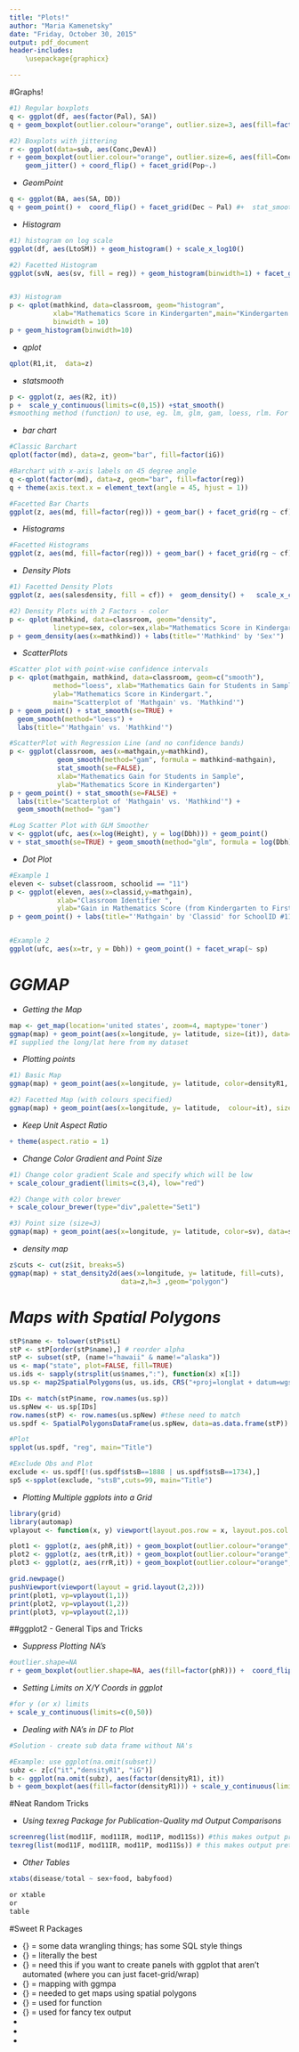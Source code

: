 ---
title: "Plots!"
author: "Maria Kamenetsky"
date: "Friday, October 30, 2015"
output: pdf_document
header-includes:
    \usepackage{graphicx}

---


#Graphs!


```{r eval=FALSE}
#1) Regular boxplots
q <- ggplot(df, aes(factor(Pal), SA))
q + geom_boxplot(outlier.colour="orange", outlier.size=3, aes(fill=factor(Pal))) +  coord_flip() + facet_grid(Dec ~ N)

#2) Boxplots with jittering
r <- ggplot(data=sub, aes(Conc,DevA))
r + geom_boxplot(outlier.colour="orange", outlier.size=6, aes(fill=Conc)) +
    geom_jitter() + coord_flip() + facet_grid(Pop~.) 

```


* _GeomPoint_
```{r eval=FALSE}
q <- ggplot(BA, aes(SA, DD))
q + geom_point() +  coord_flip() + facet_grid(Dec ~ Pal) #+  stat_smooth(method=lm, fullrange = TRUE) 

```


* _Histogram_
```{r eval=FALSE}
#1) histogram on log scale
ggplot(df, aes(LtoSM)) + geom_histogram() + scale_x_log10()

#2) Facetted Histogram
ggplot(svN, aes(sv, fill = reg)) + geom_histogram(binwidth=1) + facet_grid(rg ~ reg + soft) 


#3) Histogram
p <- qplot(mathkind, data=classroom, geom="histogram", 
           xlab="Mathematics Score in Kindergarten",main="Kindergarten Mathematics Score", 
           binwidth = 10)
p + geom_histogram(binwidth=10) 
```


* _qplot_
```{r eval=FALSE}
qplot(R1,it,  data=z)
```


* _statsmooth_
```{r eval=FALSE}
p <- ggplot(z, aes(R2, it))
p +  scale_y_continuous(limits=c(0,15)) +stat_smooth() 
#smoothing method (function) to use, eg. lm, glm, gam, loess, rlm. For datasets with n < 1000 default is loess. For datasets with 1000 or more observations defaults to gam, see gam for more details.
```



* _bar chart_
```{r eval=FALSE}
#Classic Barchart
qplot(factor(md), data=z, geom="bar", fill=factor(iG))

#Barchart with x-axis labels on 45 degree angle
q <-qplot(factor(md), data=z, geom="bar", fill=factor(reg)) 
q + theme(axis.text.x = element_text(angle = 45, hjust = 1))

#Facetted Bar Charts
ggplot(z, aes(md, fill=factor(reg))) + geom_bar() + facet_grid(rg ~ cf) + coord_flip()


```



* _Histograms_
```{r eval=FALSE}
#Facetted Histograms
ggplot(z, aes(md, fill=factor(reg))) + geom_bar() + facet_grid(rg ~ cf) + coord_flip()

```



* _Density Plots_
```{r eval=FALSE}
#1) Facetted Density Plots
ggplot(z, aes(salesdensity, fill = cf)) +  geom_density() +   scale_x_continuous(limits=c(0,4)) + facet_grid(cf ~ rg)

#2) Density Plots with 2 Factors - color
p <- qplot(mathkind, data=classroom, geom="density", 
           linetype=sex, color=sex,xlab="Mathematics Score in Kindergarten")
p + geom_density(aes(x=mathkind)) + labs(title="'Mathkind' by 'Sex'")
```



* _ScatterPlots_
```{r eval=FALSE}
#Scatter plot with point-wise confidence intervals
p <- qplot(mathgain, mathkind, data=classroom, geom=c("smooth"), 
           method="loess", xlab="Mathematics Gain for Students in Sample", 
           ylab="Mathematics Score in Kindergart.", 
           main="Scatterplot of 'Mathgain' vs. 'Mathkind'")
p + geom_point() + stat_smooth(se=TRUE) + 
  geom_smooth(method="loess") + 
  labs(title="'Mathgain' vs. 'Mathkind'")

#ScatterPlot with Regression Line (and no confidence bands)
p <- ggplot(classroom, aes(x=mathgain,y=mathkind), 
            geom_smooth(method="gam", formula = mathkind~mathgain), 
            stat_smooth(se=FALSE), 
            xlab="Mathematics Gain for Students in Sample",
            ylab="Mathematics Score in Kindergarten")
p + geom_point() + stat_smooth(se=FALSE) + 
  labs(title="Scatterplot of 'Mathgain' vs. 'Mathkind'") + 
  geom_smooth(method= "gam")

#Log Scatter Plot with GLM Smoother
v <- ggplot(ufc, aes(x=log(Height), y = log(Dbh))) + geom_point()
v + stat_smooth(se=TRUE) + geom_smooth(method="glm", formula = log(Dbh)~log(Height))

```



* _Dot Plot_

```{r eval=FALSE}
#Example 1
eleven <- subset(classroom, schoolid == "11")
p <- ggplot(eleven, aes(x=classid,y=mathgain),
            xlab="Classroom Identifier ", 
            ylab="Gain in Mathematics Score (from Kindergarten to First Grade")
p + geom_point() + labs(title="'Mathgain' by 'Classid' for SchoolID #11")


#Example 2
ggplot(ufc, aes(x=tr, y = Dbh)) + geom_point() + facet_wrap(~ sp)

```

# _GGMAP_
* _Getting the Map_
```{r eval=FALSE}
map <- get_map(location='united states', zoom=4, maptype='toner')
ggmap(map) + geom_point(aes(x=longitude, y= latitude, size=(it)), data=z, alpha=0.5)
#I supplied the long/lat here from my dataset
```

* _Plotting points_
```{r eval=FALSE}
#1) Basic Map
ggmap(map) + geom_point(aes(x=longitude, y= latitude, color=densityR1, fill=densityR1), data=z, alpha=0.5)

#2) Facetted Map (with colours specified)
ggmap(map) + geom_point(aes(x=longitude, y= latitude,  colour=it), size = 3, data=z, alpha=0.5) + facet_wrap(cf ~phR) + scale_colour_gradient(limits=c(3, 4), low="blue", high="red")

```



* _Keep Unit Aspect Ratio_
```{r eval=FALSE}
+ theme(aspect.ratio = 1)

```


* _Change Color Gradient and Point Size_
```{r eval=FALSE}
#1) Change color gradient Scale and specify which will be low
+ scale_colour_gradient(limits=c(3,4), low="red")

#2) Change with color brewer
+ scale_colour_brewer(type="div",palette="Set1")

#3) Point size (size=3)
ggmap(map) + geom_point(aes(x=longitude, y= latitude, color=sv), data=svN, colour="red", size=4)
```

* _density map_
```{r eval=FALSE}
z$cuts <- cut(z$it, breaks=5)
ggmap(map) + stat_density2d(aes(x=longitude, y= latitude, fill=cuts),
                            data=z,h=3 ,geom="polygon")
```




# _Maps with Spatial Polygons_
```{r eval=FALSE}
stP$name <- tolower(stP$stL)
stP <- stP[order(stP$name),] # reorder alpha
stP <- subset(stP, (name!="hawaii" & name!="alaska"))
us <- map("state", plot=FALSE, fill=TRUE)
us.ids <- sapply(strsplit(us$names,":"), function(x) x[1])
us.sp <- map2SpatialPolygons(us, us.ids, CRS("+proj=longlat + datum=wgs84"))

IDs <- match(stP$name, row.names(us.sp))
us.spNew <- us.sp[IDs]
row.names(stP) <- row.names(us.spNew) #these need to match
us.spdf <- SpatialPolygonsDataFrame(us.spNew, data=as.data.frame(stP)) # rownames of state need to be us.ids

#Plot
spplot(us.spdf, "reg", main="Title")

#Exclude Obs and Plot
exclude <- us.spdf[!(us.spdf$stsB==1888 | us.spdf$stsB==1734),]
sp5 <-spplot(exclude, "stsB",cuts=99, main="Title") 

```


* _Plotting Multiple ggplots into a Grid_
```{r eval=FALSE}
library(grid)
library(automap)
vplayout <- function(x, y) viewport(layout.pos.row = x, layout.pos.col = y)

plot1 <- ggplot(z, aes(phR,it)) + geom_boxplot(outlier.colour="orange", outlier.size=3, aes(fill=factor(phR))) +   scale_y_continuous(limits=c(0,75)) + coord_flip() + facet_grid(cf ~ soft) 
plot2 <- ggplot(z, aes(trR,it)) + geom_boxplot(outlier.colour="orange", outlier.size=3, aes(fill=factor(trR))) + scale_y_continuous(limits=c(0,75)) + coord_flip() + facet_grid(cf ~ soft) 
plot3 <- ggplot(z, aes(rrR,it)) + geom_boxplot(outlier.colour="orange", outlier.size=3, aes(fill=factor(rrR)))  + scale_y_continuous(limits=c(0,75)) + coord_flip() + facet_grid(cf ~ soft) 

grid.newpage()
pushViewport(viewport(layout = grid.layout(2,2)))
print(plot1, vp=vplayout(1,1))
print(plot2, vp=vplayout(1,2))
print(plot3, vp=vplayout(2,1))

```

##ggplot2 - General Tips and Tricks

* _Suppress Plotting NA's_
```{r eval=FALSE}
#outlier.shape=NA
r + geom_boxplot(outlier.shape=NA, aes(fill=factor(phR))) +  coord_flip() + scale_y_continuous(limits=c(0,2)) + coord_flip() + facet_grid(cf ~ soft) 
```

* _Setting Limits on X/Y Coords in ggplot_
```{r eval=FALSE}
#for y (or x) limits
+ scale_y_continuous(limits=c(0,50))

```

* _Dealing with NA's in DF to Plot_
```{r eval=FALSE}
#Solution - create sub data frame without NA's

#Example: use ggplot(na.omit(subset))
subz <- z[c("it","densityR1", "iG")]
b <- ggplot(na.omit(subz), aes(factor(densityR1), it))
b + geom_boxplot(aes(fill=factor(densityR1))) + scale_y_continuous(limits=c(0,100)) + coord_flip() + facet_grid(iG ~.)  #limit to 100


```



#Neat Random Tricks

* _Using texreg Package for Publication-Quality md Output Comparisons_
```{r eval=FALSE}
screenreg(list(mod11F, mod11IR, mod11P, mod11Ss)) #this makes output pretty on the screen
texreg(list(mod11F, mod11IR, mod11P, mod11Ss)) # this makes output pretty in latex
```


* _Other Tables_
```{r eval=FALSE}
xtabs(disease/total ~ sex+food, babyfood)

or xtable
or 
table

```


#Sweet R Packages

* {\bf tidyr} = some data wrangling things; has some SQL style things
* {\bf ggplot2} = literally the best
* {\bf gridExtra} = need this if you want to create panels with ggplot that aren't automated (where you can just facet-grid/wrap)
* {\bf ggmap} = mapping with ggmpa
* {\bf mapproj} = needed to get maps using spatial polygons
* {\bf stats} = used for function \textit{aggregate}
* {\bf texreg} = used for fancy tex output
* \bf{reshape} = this one makes more sense and is stata-like
* \bf{reshape2} = this one contains 'melt'
* \bf{xtable}







